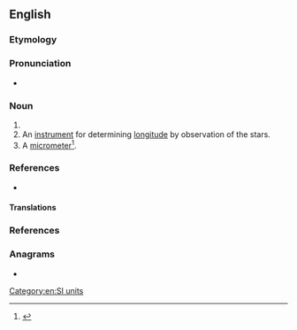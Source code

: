 {{also|mega-meter}}
==English==

===Etymology===
{{confix|en|mega|meter}}

===Pronunciation===
* {{IPA|en|/ˈmɛɡəˌmiːtə(ɹ)/}}

===Noun===
{{en-noun}}

# {{alternative spelling of|en|megametre|from=US}}
# An [[instrument]] for determining [[longitude]] by observation of the stars.
# A [[micrometer]]<ref>{{R:Knight AMD}}</ref>.

===References===
* {{R:Webster 1913}}

====Translations====
{{trans-see|megametre}}


===References===
<references/>

===Anagrams===
* {{anagrams|en|a=aeeegmmrt|megametre}}

[[Category:en:SI units]]